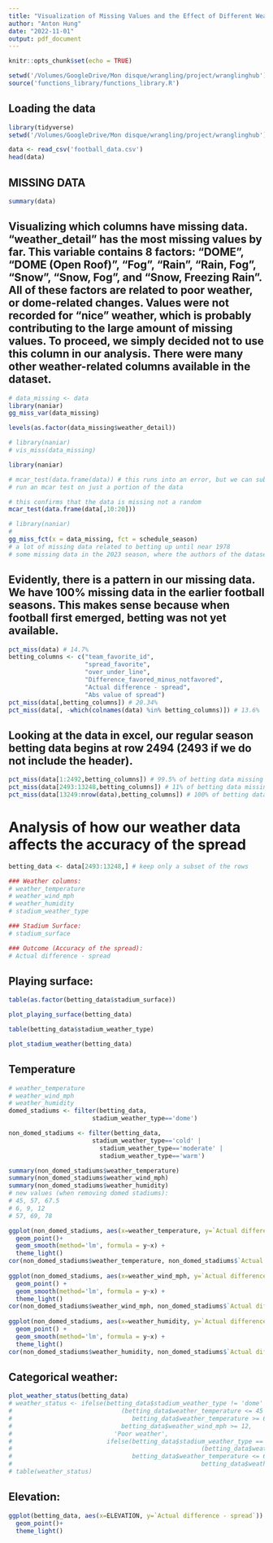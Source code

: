 ```yaml
---
title: "Visualization of Missing Values and the Effect of Different Weather Variables"
author: "Anton Hung"
date: "2022-11-01"
output: pdf_document
---
```


```r
knitr::opts_chunk$set(echo = TRUE)
```

```r
setwd('/Volumes/GoogleDrive/Mon disque/wrangling/project/wranglinghub')
source('functions_library/functions_library.R')
```

## Loading the data

```r
library(tidyverse)
setwd('/Volumes/GoogleDrive/Mon disque/wrangling/project/wranglinghub')

data <- read_csv('football_data.csv')
head(data)
```

## MISSING DATA

```r
summary(data)
```

## Visualizing which columns have missing data. "weather_detail" has the most missing values by far. This variable contains 8 factors: "DOME", "DOME (Open Roof)", "Fog", "Rain", "Rain, Fog", "Snow", "Snow, Fog", and "Snow, Freezing Rain". All of these factors are related to poor weather, or dome-related changes. Values were not recorded for "nice" weather, which is probably contributing to the large amount of missing values. To proceed, we simply decided not to use this column in our analysis. There were many other weather-related columns available in the dataset.

```r
# data_missing <- data
library(naniar)
gg_miss_var(data_missing)

levels(as.factor(data_missing$weather_detail))
```

```r
# library(naniar)
# vis_miss(data_missing)
```

```r
library(naniar)

# mcar_test(data.frame(data)) # this runs into an error, but we can subset the data by columns and 
# run an mcar test on just a portion of the data

# this confirms that the data is missing not a random
mcar_test(data.frame(data[,10:20])) 
```

```r
# library(naniar)
# 
gg_miss_fct(x = data_missing, fct = schedule_season)
# a lot of missing data related to betting up until near 1978
# some missing data in the 2023 season, where the authors of the dataset pre-made rows for some games that haven't been played yet.


```

## Evidently, there is a pattern in our missing data. We have 100% missing data in the earlier football seasons. This makes sense because when football first emerged, betting was not yet available.

```r
pct_miss(data) # 14.7%
betting_columns <- c("team_favorite_id",
                     "spread_favorite",
                     "over_under_line",
                     "Difference_favored_minus_notfavored",
                     "Actual difference - spread",
                     "Abs value of spread")
pct_miss(data[,betting_columns]) # 20.34%
pct_miss(data[, -which(colnames(data) %in% betting_columns)]) # 13.6%
```

## Looking at the data in excel, our regular season betting data begins at row 2494 (2493 if we do not include the header).

```r

pct_miss(data[1:2492,betting_columns]) # 99.5% of betting data missing pre-1978
pct_miss(data[2493:13248,betting_columns]) # 11% of betting data missing between 1978 and present
pct_miss(data[13249:nrow(data),betting_columns]) # 100% of betting data missing in the future

```

# Analysis of how our weather data affects the accuracy of the spread

```r
betting_data <- data[2493:13248,] # keep only a subset of the rows

### Weather columns:
# weather_temperature
# weather_wind_mph
# weather_humidity
# stadium_weather_type

### Stadium Surface:
# stadium_surface

### Outcome (Accuracy of the spread):
# Actual difference - spread
```

## Playing surface:

```r
table(as.factor(betting_data$stadium_surface))

plot_playing_surface(betting_data)

```

```r
table(betting_data$stadium_weather_type)

plot_stadium_weather(betting_data)

```

## Temperature

```r
# weather_temperature
# weather_wind_mph
# weather_humidity
domed_stadiums <- filter(betting_data, 
                       stadium_weather_type=='dome')

non_domed_stadiums <- filter(betting_data, 
                       stadium_weather_type=='cold' |
                         stadium_weather_type=='moderate' |
                         stadium_weather_type=='warm')

summary(non_domed_stadiums$weather_temperature)
summary(non_domed_stadiums$weather_wind_mph)
summary(non_domed_stadiums$weather_humidity)
# new values (when removing domed stadiums):
# 45, 57, 67.5
# 6, 9, 12
# 57, 69, 78

ggplot(non_domed_stadiums, aes(x=weather_temperature, y=`Actual difference - spread`)) +
  geom_point()+
  geom_smooth(method='lm', formula = y~x) +
  theme_light()
cor(non_domed_stadiums$weather_temperature, non_domed_stadiums$`Actual difference - spread`, use= "complete.obs")
  
ggplot(non_domed_stadiums, aes(x=weather_wind_mph, y=`Actual difference - spread`)) +
  geom_point() +
  geom_smooth(method='lm', formula = y~x) +
  theme_light()
cor(non_domed_stadiums$weather_wind_mph, non_domed_stadiums$`Actual difference - spread`, use= "complete.obs")
  
ggplot(non_domed_stadiums, aes(x=weather_humidity, y=`Actual difference - spread`)) +
  geom_point() +
  geom_smooth(method='lm', formula = y~x) +
  theme_light()
cor(non_domed_stadiums$weather_humidity, non_domed_stadiums$`Actual difference - spread`, use= "complete.obs")
```

## Categorical weather:

```r
plot_weather_status(betting_data)
# weather_status <- ifelse(betting_data$stadium_weather_type != 'dome' &
#                              (betting_data$weather_temperature <= 45 |
#                                 betting_data$weather_temperature >= 67.5) &
#                              betting_data$weather_wind_mph >= 12,
#                            'Poor weather',
#                          ifelse(betting_data$stadium_weather_type == 'dome' |
#                                                    (betting_data$weather_temperature >= 45 &
#                                 betting_data$weather_temperature <= 67.5) &
#                                                    betting_data$weather_wind_mph <= 6, 'Ideal weather', 'Ok weather'))
# table(weather_status)
```

## Elevation:
```r

  
ggplot(betting_data, aes(x=ELEVATION, y=`Actual difference - spread`)) +
  geom_point()+
  theme_light()
```


